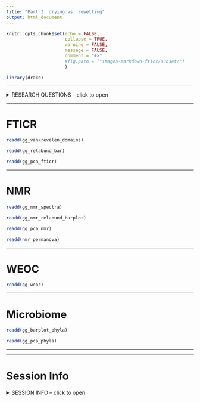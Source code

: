 ```yaml
---
title: "Part I: drying vs. rewetting"
output: html_document
---
```




```r
knitr::opts_chunk$set(echo = FALSE,
                      collapse = TRUE,
                      warning = FALSE,
                      message = FALSE,
                      comment = "#>"
                      #fig.path = ("images-markdown-fticr/subset/")
                      )

library(drake)
```

---

<details>
  <summary>RESEARCH QUESTIONS -- click to open</summary>



</details>

---

# FTICR

```r
readd(gg_vankrevelen_domains)
```

```r
readd(gg_relabund_bar)
```

```r
readd(gg_pca_fticr)
```


---

# NMR

```r
readd(gg_nmr_spectra)
```


```r
readd(gg_nmr_relabund_barplot)
```

```r
readd(gg_pca_nmr)
```

```r
readd(nmr_permanova)
```


---

# WEOC

```r
readd(gg_weoc)
```

---


# Microbiome


```r
readd(gg_barplot_phyla)
```

```r
readd(gg_pca_phyla)
```


---

---

# Session Info

<details>
  <summary>SESSION INFO -- click to open</summary>

date run: `r Sys.Date()`

```r
sessionInfo()
```

</details>
